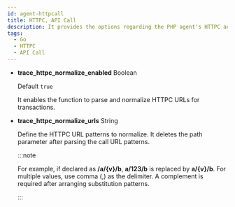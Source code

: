 ```yaml
---
id: agent-httpcall
title: HTTPC, API Call
description: It provides the options regarding the PHP agent's HTTPC and API call.
tags:
  - Go
  - HTTPC
  - API Call
---
```


-   **trace_httpc_normalize_enabled** <span class='type'>Boolean</span>

    Default `true`

    It enables the function to parse and normalize HTTPC URLs for transactions.

-   **trace_httpc_normalize_urls** <span class='type'>String</span>

    Define the HTTPC URL patterns to normalize. It deletes the path parameter after parsing the call URL patterns.

    :::note

    For example, if declared as **/a/{v}/b**, **a/123/b** is replaced by **a/{v}/b**. For multiple values, use comma (,) as the delimiter. A complement is required after arranging substitution patterns.

    :::
